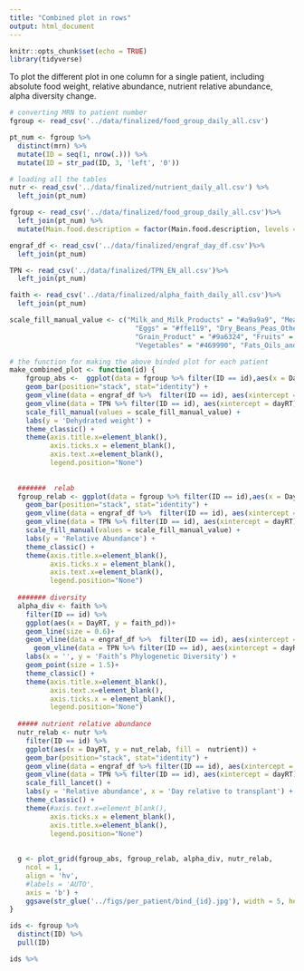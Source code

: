 ```yaml
---
title: "Combined plot in rows"
output: html_document
---
```


```r
knitr::opts_chunk$set(echo = TRUE)
library(tidyverse)
```

To plot the different plot in one column for a single patient, including absolute food weight, relative abundance, nutrient relative abundance, alpha diversity change.

```r
# converting MRN to patient number
fgroup <- read_csv('../data/finalized/food_group_daily_all.csv')

pt_num <- fgroup %>% 
  distinct(mrn) %>% 
  mutate(ID = seq(1, nrow(.))) %>% 
  mutate(ID = str_pad(ID, 3, 'left', '0'))
```

```r
# loading all the tables
nutr <- read_csv('../data/finalized/nutrient_daily_all.csv') %>% 
  left_join(pt_num)

fgroup <- read_csv('../data/finalized/food_group_daily_all.csv')%>% 
  left_join(pt_num) %>% 
  mutate(Main.food.description = factor(Main.food.description, levels = c('Grain_Product','Sugars_Sweets_and_Beverages','Meat_Poultry_Fish_and_Mixtures','Milk_and_Milk_Products','Vegetables','Fruits','Dry_Beans_Peas_Other_Legumes_Nuts_and_Seeds','Eggs','Fats_Oils_and_Salad_Dressings')))

engraf_df <- read_csv('../data/finalized/engraf_day_df.csv')%>% 
  left_join(pt_num)

TPN <- read_csv('../data/finalized/TPN_EN_all.csv')%>% 
  left_join(pt_num)

faith <- read_csv('../data/finalized/alpha_faith_daily_all.csv')%>% 
  left_join(pt_num)

scale_fill_manual_value <- c("Milk_and_Milk_Products" = "#a9a9a9", "Meat_Poultry_Fish_and_Mixtures" = "#800000",
                               "Eggs" = "#ffe119", "Dry_Beans_Peas_Other_Legumes_Nuts_and_Seeds" = "#808000",
                               "Grain_Product" = "#9a6324", "Fruits" = "#911eb4",
                               "Vegetables" = "#469990", "Fats_Oils_and_Salad_Dressings" = "#000075", "Sugars_Sweets_and_Beverages" = "#e5a47c")
```


```r
# the function for making the above binded plot for each patient
make_combined_plot <- function(id) {
    fgroup_abs <-  ggplot(data = fgroup %>% filter(ID == id),aes(x = DayRT, y = grp_tol, fill =  Main.food.description)) +
    geom_bar(position="stack", stat="identity") +
    geom_vline(data = engraf_df %>%  filter(ID == id), aes(xintercept = dayEngra), color = 'red', size=2, linetype = 'dashed') +
    geom_vline(data = TPN %>% filter(ID == id), aes(xintercept = dayRT), color = 'forestgreen', size=1.3, linetype = 'dotted') +
    scale_fill_manual(values = scale_fill_manual_value) +
    labs(y = 'Dehydrated weight') +
    theme_classic() +
    theme(axis.title.x=element_blank(),
          axis.ticks.x = element_blank(),
          axis.text.x=element_blank(),
          legend.position="None")
  
  
  #######  relab
  fgroup_relab <- ggplot(data = fgroup %>% filter(ID == id),aes(x = DayRT, y = grp_relab, fill =  Main.food.description)) +
    geom_bar(position="stack", stat="identity") +
    geom_vline(data = engraf_df %>%  filter(ID == id), aes(xintercept = dayEngra), color = 'red', size=2, linetype = 'dashed') +
    geom_vline(data = TPN %>% filter(ID == id), aes(xintercept = dayRT), color = 'forestgreen', size=1.3, linetype = 'dotted') +
    scale_fill_manual(values = scale_fill_manual_value) +
    labs(y = 'Relative Abundance') +
    theme_classic() +
    theme(axis.title.x=element_blank(),
          axis.ticks.x = element_blank(),
          axis.text.x=element_blank(),
          legend.position="None")
  
  ####### diversity
  alpha_div <- faith %>% 
    filter(ID == id) %>% 
    ggplot(aes(x = DayRT, y = faith_pd))+
    geom_line(size = 0.6)+
    geom_vline(data = engraf_df %>%  filter(ID == id), aes(xintercept = dayEngra), color = 'red', size=2, linetype = 'dashed') +
      geom_vline(data = TPN %>% filter(ID == id), aes(xintercept = dayRT), color = 'forestgreen', size=1.3, linetype = 'dotted') +
    labs(x = '', y = 'Faith’s Phylogenetic Diversity') +
    geom_point(size = 1.5)+
    theme_classic() +
    theme(axis.title.x=element_blank(),
          axis.text.x=element_blank(),
          axis.ticks.x = element_blank(),
          legend.position="None")
  
  ##### nutrient relative abundance
  nutr_relab <- nutr %>% 
    filter(ID == id) %>% 
    ggplot(aes(x = DayRT, y = nut_relab, fill =  nutrient)) +
    geom_bar(position="stack", stat="identity") +
    geom_vline(data = engraf_df %>% filter(ID == id), aes(xintercept = dayEngra), color = 'red', size=2, linetype = 'dashed') +
    geom_vline(data = TPN %>% filter(ID == id), aes(xintercept = dayRT), color = 'forestgreen', size=1.3, linetype = 'dotted') +
    scale_fill_lancet() +
    labs(y = 'Relative abundance', x = 'Day relative to transplant') +
    theme_classic() +
    theme(#axis.text.x=element_blank(),
          axis.ticks.x = element_blank(),
          axis.title.x=element_blank(),
          legend.position="None")
  
  
  g <- plot_grid(fgroup_abs, fgroup_relab, alpha_div, nutr_relab, 
    ncol = 1,
    align = 'hv',
    #labels = 'AUTO',
    axis = 'b') +
    ggsave(str_glue('../figs/per_patient/bind_{id}.jpg'), width = 5, height = 8, dpi = 300)
}
```

```r
ids <- fgroup %>% 
  distinct(ID) %>% 
  pull(ID)

ids %>% 
  

```

